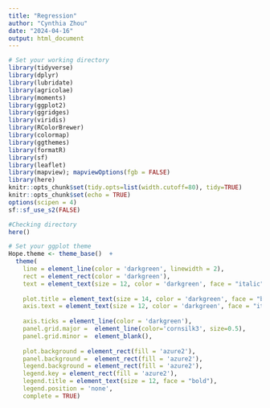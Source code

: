 ```yaml
---
title: "Regression"
author: "Cynthia Zhou"
date: "2024-04-16"
output: html_document
---
```


```r
# Set your working directory
library(tidyverse)
library(dplyr)
library(lubridate)
library(agricolae)
library(moments)
library(ggplot2)
library(ggridges)
library(viridis)
library(RColorBrewer)
library(colormap)
library(ggthemes)
library(formatR)
library(sf)
library(leaflet)
library(mapview); mapviewOptions(fgb = FALSE)
library(here)
knitr::opts_chunk$set(tidy.opts=list(width.cutoff=80), tidy=TRUE)
knitr::opts_chunk$set(echo = TRUE)
options(scipen = 4)
sf::sf_use_s2(FALSE)

#Checking directory
here()

# Set your ggplot theme
Hope.theme <- theme_base()  + 
  theme(
    line = element_line(color = 'darkgreen', linewidth = 2),
    rect = element_rect(color = 'darkgreen'),
    text = element_text(size = 12, color = 'darkgreen', face = "italic"),
    
    plot.title = element_text(size = 14, color = 'darkgreen', face = "bold", margin=margin(b=8)),
    axis.text = element_text(size = 12, color = 'darkgreen', face = "italic"),
    
    axis.ticks = element_line(color = 'darkgreen'),
    panel.grid.major =  element_line(color='cornsilk3', size=0.5),
    panel.grid.minor =  element_blank(),
    
    plot.background = element_rect(fill = 'azure2'),
    panel.background =  element_rect(fill = 'azure2'),
    legend.background = element_rect(fill = 'azure2'),
    legend.key = element_rect(fill = 'azure2'),
    legend.title = element_text(size = 12, face = "bold"),
    legend.position = 'none',
    complete = TRUE)
```

```r


```